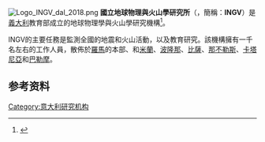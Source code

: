 [[File:Logo_INGV_dal_2018.png|thumb]]
'''國立地球物理與火山學研究所'''（{{lang|it|Istituto Nazionale Geofisica e Vulcanologia}}，簡稱：'''INGV'''）是[[義大利|義大利]]教育部成立的地球物理學與火山學研究機構<ref>{{Cite web |url=http://www.istruzione.it/web/ricerca/enti-di-ricerca/elenco-enti |title=List of Italian Research Institutions, Ministry of Research |access-date=2016-03-09 |archive-url=https://web.archive.org/web/20120319015259/http://www.istruzione.it/web/ricerca/enti-di-ricerca/elenco-enti |archive-date=2012-03-19 |dead-url=yes }}</ref>。

INGV的主要任務是監測全國的地震和火山活動，以及教育研究。該機構擁有一千名左右的工作人員，散佈於[[羅馬|羅馬]]的本部、和[[米蘭|米蘭]]、[[波隆那|波隆那]]、[[比薩|比薩]]、[[那不勒斯|那不勒斯]]、[[卡塔尼亞|卡塔尼亞]]和[[巴勒摩|巴勒摩]]。

== 参考资料 ==
{{Reflist}}

[[Category:意大利研究机构|Category:意大利研究机构]]
{{Italy-stub}}